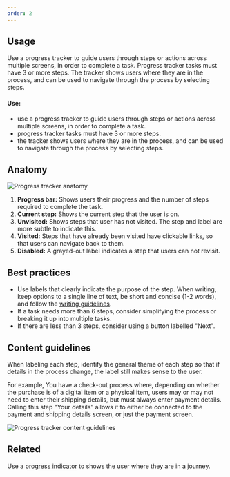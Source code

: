 ```yaml
---
order: 2
---
```


## Usage
Use a progress tracker to guide users through steps or actions across multiple screens, in order to complete a task. Progress tracker tasks must have 3 or more steps. The tracker shows users where they are in the process, and can be used to navigate through the process by selecting steps.

#### Use:
- use a progress tracker to guide users through steps or actions across multiple screens, in order to complete a task. 
- progress tracker tasks must have 3 or more steps. 
- the tracker shows users where they are in the process, and can be used to navigate through the process by selecting steps.

## Anatomy
![Progress tracker anatomy](images/progress-tracker-anatomy.png)

1. **Progress bar:** Shows users their progress and the number of steps required to complete the task. 
2. **Current step:** Shows the current step that the user is on.
3. **Unvisited:** Shows steps that user has not visited. The step and label are more subtle to indicate this.
4. **Visited:** Steps that have already been visited have clickable links, so that users can navigate back to them.
5. **Disabled:** A grayed-out label indicates a step that users can not revisit.

## Best practices
- Use labels that clearly indicate the purpose of the step. When writing, keep options to a single line of text, be short and concise (1-2 words), and follow the [writing guidelines](https://atlassian.design/guidelines/product/foundations/writing-style).
- If a task needs more than 6 steps, consider simplifying the process or breaking it up into multiple tasks.
- If there are less than 3 steps, consider using a button labelled "Next".

## Content guidelines
When labeling each step, identify the general theme of each step so that if details in the process change, the label still makes sense to the user. 

For example, You have a check-out process where, depending on whether the purchase is of a digital item or a physical item, users may or may not need to enter their shipping details, but must always enter payment details. Calling this step "Your details” allows it to either be connected to the payment and shipping details screen, or just the payment screen.

![Progress tracker content guidelines](images/progress-tracker-content-guidelines.png)

## Related
Use a [progress indicator](https://atlassian.design/guidelines/product/components/progress-indicators) to shows the user where they are in a journey.